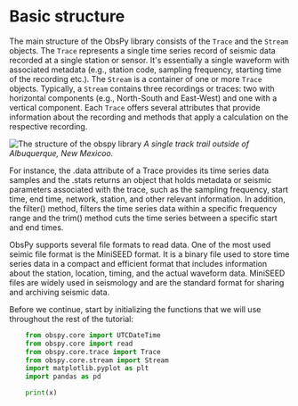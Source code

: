 # Basic structure

The main structure of the ObsPy library consists of the `Trace` and the `Stream` objects. The `Trace` represents a single time series record of seismic data recorded at a single station or sensor. It's essentially a single waveform with associated metadata (e.g., station code, sampling frequency, starting time of the recording etc.). The `Stream` is a container of one or more `Trace` objects. Typically, a `Stream` contains three recordings or traces: two with horizontal components (e.g., North-South and East-West) and one with a vertical component. Each `Trace` offers several attributes that provide information about the recording and methods that apply a calculation on the respective recording. 

![The structure of the obspy library](obspy-structure.png)
*A single track trail outside of Albuquerque, New Mexicoo.*

 For instance, the .data attribute of a Trace provides its time series data samples and the .stats returns an object that holds metadata or seismic parameters associated with the trace, such as the sampling frequency, start time, end time, network, station, and other relevant information. In addition, the filter() method, filters the time series data within a specific frequency range and the trim() method cuts the time series between a specific start and end times.

ObsPy supports several file formats to read data. One of the most used seimic file format is the MiniSEED format. It is a binary file used to store time series data in a compact and efficient format that includes information about the station, location, timing, and the actual waveform data. MiniSEED files are widely used in seismology and are the standard format for sharing and archiving seismic data.

Before we continue, start by initializing the functions that we will use throughout the rest of the tutorial: 

```py
    from obspy.core import UTCDateTime
    from obspy.core import read
    from obspy.core.trace import Trace
    from obspy.core.stream import Stream
    import matplotlib.pyplot as plt
    import pandas as pd

    print(x)
